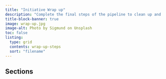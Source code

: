 ```yaml
---
title: "Initiative Wrap up"
description: "Complete the final steps of the pipeline to clean up and publish the output of the project."
title-block-banner: true
image: wrap-up.jpg
image-alt: Photo by Sigmund on Unsplash
toc: false
listing: 
  type: grid
  contents: wrap-up-steps
  sort: "filename"
---
```


## Sections
